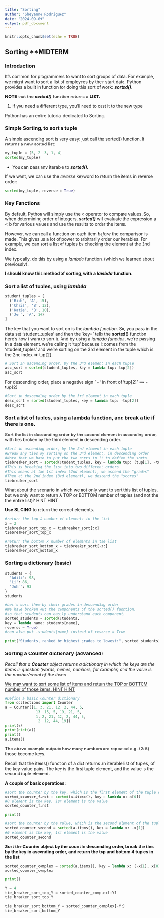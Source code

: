 ---
title: "Sorting"
author: "Sheyanne Rodriguez"
date: "2024-09-09"
output: pdf_document
---

```{r setup, include=FALSE}
knitr::opts_chunk$set(echo = TRUE)
```

## Sorting \*\*MIDTERM

### Introduction

It's common for programmers to want to sort groups of data. For example, we might want to sort a list of employees by their start date. Python provides a built in function for doing this sort of work: ***sorted()***.

**NOTE** that the ***sorted()*** function returns a **LIST.**

1.  If you need a different type, you'll need to cast it to the new type.

Python has an entire tutorial dedicated to Sorting.

### Simple Sorting, to sort a tuple

A simple ascending sort is very easy: just call the sorted() function. It returns a new sorted list:

```{python}
my_tuple = (5, 2, 3, 1, 4)
sorted(my_tuple)
```

-   You can pass any iterable to ***sorted().***

If we want, we can use the *reverse* keyword to return the items in reverse order:

```{python}
sorted(my_tuple, reverse = True)
```

### Key Functions

By default, Python will simply use the \< operator to compare values. So, when determining order of integers, ***sorted()*** will evaluate the expression a \< b for various values and use the results to order the items.

However, we can call a function on each item *before* the comparison is made. This gives us a lot of power to arbitrarily order our iterables. For example, we can sort a list of tuples by checking the element at the 2nd index.

We typically, do this by using a *lambda* function, (which we learned about previously).

**I should know this method of sorting, with a *lambda* function**.

### Sort a list of tuples, using *lambda*

```{python}
student_tuples = [
  ('Rich', 'A', 15),
  ('Chris', 'B', 12),
  ('Katie', 'B', 10),
  ('Jen', 'A', 14)
]
```

The key that you want to sort on is the *lambda function*. So, you pass in the data set 'student_tuples' and then the 'key=' tells the **sorted()** function here's how I want to sort it. And by using a *lambda function*, we're passing in a data element. we're calling it 'tup' because it comes from the 'student_tuples' and we're sorting on the 3rd element in the tuple which is the 2nd index =\> tup[2].

```{python}
# Sort in ascending order, by the 3rd element in each tuple
asc_sort = sorted(student_tuples, key = lambda tup: tup[2])
asc_sort
```

For descending order, place a negative sign ' - ' in front of 'tup[2]' ==\> -tup[2]

```{python}
#Sort in descending order by the 3rd element in each tuple
desc_sort = sorted(student_tuples, key = lambda tup: -tup[2])
desc_sort
```

### Sort a list of tuples, using a lambda function, and break a tie if there is one.

Sort the list in descending order by the second element in ascending order, with ties broken by the third element in descending order.

```{python}
#Sort in ascending order, by the 2nd element in each tuple
#Break any ties by sorting on the 3rd element, in descending order
#Note that we have to put the two sorts in () to define the sorts
tiebreaker_sort = sorted(student_tuples, key = lambda tup: (tup[1], -tup[2]))
#This is breaking the list into two different orders
#This means at the 1st index (2nd element), we ascend the "grades"
#Then at the 2nd index (3rd element), we descend the "scores"
tiebreaker_sort
```

What about the scenario in which we not only want to sort this list of tuples, but we only want to return A TOP or BOTTOM number of tuples (and not the the entire list)? HINT HINT

**Use SLICING** to return the correct elements.

```{python}
#return the top X number of elements in the list
x = 2
tiebreaker_sort_top_x = tiebreaker_sort[:x]
tiebreaker_sort_top_x
```

```{python}
#return the bottom x number of elements in the list
tiebreaker_sort_bottom_x = tiebreaker_sort[-x:]
tiebreaker_sort_bottom_x
```

### Sorting a dictionary (basic)

```{python}
students = {
  'Aditi': 98,
  'Li': 86,
  'John': 93
}
students
```

```{python}
#Let's sort them by their grades in descending order
#We have broken out the components of the sorted() function,
#so that students can easily understand each component.
sorted_students = sorted(students,
key = lambda name: students[name], 
reverse = True)
#can also put -students[name] instead of reverse = True

print("Students, ranked by highest grades to lowest:", sorted_students)
```

### Sorting a Counter dictionary (advanced)

*Recall that a **Counter** object returns a dictionary in which the keys are the items in question (words, names, numbers, for example) and the value is the number/count of the items.*

[We may want to sort some list of items and return the TOP or BOTTOM number of those items. HINT HINT]{.underline}

```{python}
#Define a basic Counter dictionary
from collections import Counter
a = Counter([1, 2, 21, 12, 2, 44, 5,
              13, 15, 5, 19, 21, 5,
              1, 2, 21, 12, 2, 44, 5,
               2, 12, 44, 19])
print(a)
print(dict(a))
print()
a.items()
```

The above example outputs how many numbers are repeated e.g. (2: 5) those become keys.

Recall that the items() function of a dict returns an iterable list of tuples, of the key-value pairs. The key is the first tuple element, and the value is the second tuple element.

**A couple of basic operations:**

```{python}
#sort the counter by the key, which is the first element of the tuple output
sorted_counter_first = sorted(a.items(), key = lambda x: x[0])
#0 element is the key, 1st element is the value
sorted_counter_first

print()

#sort the counter by the value, which is the second element of the tuple output, in descending order
sorted_counter_second = sorted(a.items(), key = lambda x: -x[1])
#0 element is the key, 1st element is the value
sorted_counter_second
```

**Sort the Counter object by the count in descending order, break the ties by the key in ascending order, and return the top and bottom 4 tuples in the list:**

```{python}
sorted_counter_complex = sorted(a.items(), key = lambda x: (-x[1], x[0]))
sorted_counter_complex

print()

Y = 4
tie_breaker_sort_top_Y = sorted_counter_complex[:Y]
tie_breaker_sort_top_Y

tie_breaker_sort_bottom_Y = sorted_counter_complex[-Y:]
tie_breaker_sort_bottom_Y
```
